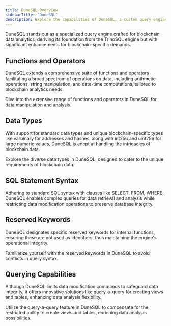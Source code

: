 ```yaml
---
title: DuneSQL Overview
sidebarTitle: "DuneSQL"
description: Explore the capabilities of DuneSQL, a custom query engine optimized for blockchain data, leveraging a TrinoSQL fork.
---
```


DuneSQL stands out as a specialized query engine crafted for blockchain data analytics, deriving its foundation from the TrinoSQL engine but with significant enhancements for blockchain-specific demands.

## Functions and Operators

DuneSQL extends a comprehensive suite of functions and operators facilitating a broad spectrum of operations on data, including arithmetic operations, string manipulation, and date-time computations, tailored to blockchain analytics needs.

<CardGroup cols={2}>
  <Card
    title="Functions and Operators"
    icon="function"
    iconType="duotone"
    href="/query-engine/Functions-and-operators/"
  >
    Dive into the extensive range of functions and operators in DuneSQL for data
    manipulation and analysis.
  </Card>
</CardGroup>

## Data Types

With support for standard data types and unique blockchain-specific types like varbinary for addresses and hashes, along with int256 and uint256 for large numeric values, DuneSQL is adept at handling the intricacies of blockchain data.

<CardGroup cols={2}>
  <Card
    title="Data Types"
    icon="database"
    iconType="duotone"
    href="/query-engine/datatypes.mdx"
  >
    Explore the diverse data types in DuneSQL, designed to cater to the unique
    requirements of blockchain data.
  </Card>
</CardGroup>

## SQL Statement Syntax

Adhering to standard SQL syntax with clauses like SELECT, FROM, WHERE, DuneSQL enables complex queries for data retrieval and analysis while restricting data modification operations to preserve database integrity.

## Reserved Keywords

DuneSQL designates specific reserved keywords for internal functions, ensuring these are not used as identifiers, thus maintaining the engine's operational integrity.

<CardGroup cols={2}>
  <Card
    title="Reserved Keywords"
    icon="lock"
    iconType="duotone"
    href="/query-engine/reserved-keywords"
  >
    Familiarize yourself with the reserved keywords in DuneSQL to avoid
    conflicts in query syntax.
  </Card>
</CardGroup>

## Querying Capabilities

Although DuneSQL limits data modification commands to safeguard data integrity, it offers innovative solutions like query-a-query for creating views and tables, enhancing data analysis flexibility.

<CardGroup cols={2}>
  <Card
    title="Querying Queries"
    icon="search"
    iconType="duotone"
    href="/query-engine/query-a-query"
  >
    Utilize the query-a-query feature in DuneSQL to compensate for the
    restricted ability to create views and tables, enriching data analysis
    possibilities.
  </Card>
</CardGroup>
